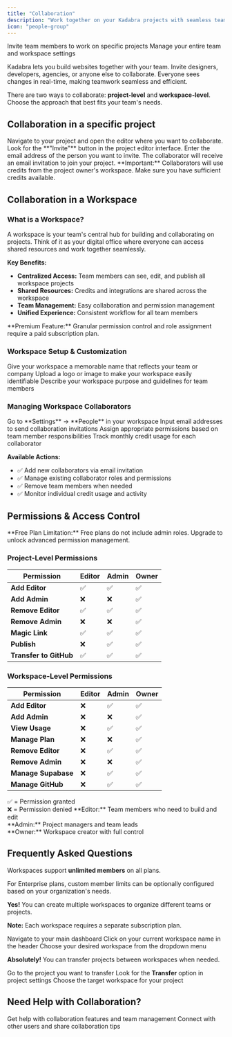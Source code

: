 ```yaml
---
title: "Collaboration"
description: "Work together on your Kadabra projects with seamless team collaboration"
icon: "people-group"
---
```


<CardGroup cols="2">
  <Card title="Project Collaboration" icon="folder-open" href="#collaboration-in-a-specific-project">
    Invite team members to work on specific projects
  </Card>
  <Card title="Workspace Management" icon="building" href="#collaboration-in-a-workspace">
    Manage your entire team and workspace settings
  </Card>
</CardGroup>

Kadabra lets you build websites together with your team. Invite designers, developers, agencies, or anyone else to collaborate. Everyone sees changes in real-time, making teamwork seamless and efficient.

There are two ways to collaborate: **project-level** and **workspace-level**. Choose the approach that best fits your team's needs.

## Collaboration in a specific project

<Steps>
  <Step title="Open Project Editor">
    Navigate to your project and open the editor where you want to collaborate.
  </Step>
  <Step title="Click Invite Button">
    Look for the **"Invite"** button in the project editor interface.
  </Step>
  <Step title="Add Collaborator Email">
    Enter the email address of the person you want to invite.
  </Step>
  <Step title="Send Invitation">
    The collaborator will receive an email invitation to join your project.
  </Step>
</Steps>

<Note>
  **Important:** Collaborators will use credits from the project owner's workspace. Make sure you have sufficient credits available.
</Note>

## Collaboration in a Workspace

### What is a Workspace?

A workspace is your team's central hub for building and collaborating on projects. Think of it as your digital office where everyone can access shared resources and work together seamlessly.

**Key Benefits:**
- **Centralized Access:** Team members can see, edit, and publish all workspace projects
- **Shared Resources:** Credits and integrations are shared across the workspace
- **Team Management:** Easy collaboration and permission management
- **Unified Experience:** Consistent workflow for all team members

<Warning>
  **Premium Feature:** Granular permission control and role assignment require a paid subscription plan.
</Warning>

### Workspace Setup & Customization

<CardGroup cols="3">
  <Card title="Rename Workspace" icon="edit">
    Give your workspace a memorable name that reflects your team or company
  </Card>
  <Card title="Customize Avatar" icon="image">
    Upload a logo or image to make your workspace easily identifiable
  </Card>
  <Card title="Add Description" icon="file-text">
    Describe your workspace purpose and guidelines for team members
  </Card>
</CardGroup>

### Managing Workspace Collaborators

<Steps>
  <Step title="Access Settings">
    Go to **Settings** → **People** in your workspace
  </Step>
  <Step title="Add New Members">
    Input email addresses to send collaboration invitations
  </Step>
  <Step title="Manage Roles">
    Assign appropriate permissions based on team member responsibilities
  </Step>
  <Step title="Monitor Usage">
    Track monthly credit usage for each collaborator
  </Step>
</Steps>

**Available Actions:**
- ✅ Add new collaborators via email invitation
- ✅ Manage existing collaborator roles and permissions
- ✅ Remove team members when needed
- ✅ Monitor individual credit usage and activity

## Permissions & Access Control

<Note>
  **Free Plan Limitation:** Free plans do not include admin roles. Upgrade to unlock advanced permission management.
</Note>

### Project-Level Permissions

| Permission | **Editor** | **Admin** | **Owner** |
|------------|------------|-----------|-----------|
| **Add Editor** | ✅ | ✅ | ✅ |
| **Add Admin** | ❌ | ❌ | ✅ |
| **Remove Editor** | ✅ | ✅ | ✅ |
| **Remove Admin** | ❌ | ❌ | ✅ |
| **Magic Link** | ✅ | ✅ | ✅ |
| **Publish** | ❌ | ✅ | ✅ |
| **Transfer to GitHub** | ✅ | ✅ | ✅ |

### Workspace-Level Permissions

| Permission | **Editor** | **Admin** | **Owner** |
|------------|------------|-----------|-----------|
| **Add Editor** | ❌ | ✅ | ✅ |
| **Add Admin** | ❌ | ❌ | ✅ |
| **View Usage** | ❌ | ✅ | ✅ |
| **Manage Plan** | ❌ | ❌ | ✅ |
| **Remove Editor** | ❌ | ✅ | ✅ |
| **Remove Admin** | ❌ | ❌ | ✅ |
| **Manage Supabase** | ❌ | ✅ | ✅ |
| **Manage GitHub** | ❌ | ✅ | ✅ |

<CardGroup cols="2">
  <Card title="Permission Legend" icon="key">
    ✅ = Permission granted<br/>
    ❌ = Permission denied
  </Card>
  <Card title="Role Recommendations" icon="users">
    **Editor:** Team members who need to build and edit<br/>
    **Admin:** Project managers and team leads<br/>
    **Owner:** Workspace creator with full control
  </Card>
</CardGroup>

## Frequently Asked Questions

<AccordionGroup>
  <Accordion title="How many members can one Workspace have?">
    <div className="space-y-2">
      <p>Workspaces support <strong>unlimited members</strong> on all plans.</p>
      <p>For Enterprise plans, custom member limits can be optionally configured based on your organization's needs.</p>
    </div>
  </Accordion>
  
  <Accordion title="Can I have several Workspaces?">
    <div className="space-y-2">
      <p><strong>Yes!</strong> You can create multiple workspaces to organize different teams or projects.</p>
      <p><strong>Note:</strong> Each workspace requires a separate subscription plan.</p>
    </div>
  </Accordion>
  
  <Accordion title="How do I switch between Workspaces?">
    <Steps>
      <Step title="Go to Dashboard">
        Navigate to your main dashboard
      </Step>
      <Step title="Click Workspace Name">
        Click on your current workspace name in the header
      </Step>
      <Step title="Select Workspace">
        Choose your desired workspace from the dropdown menu
      </Step>
    </Steps>
  </Accordion>
  
  <Accordion title="Can I transfer projects between Workspaces?">
    <div className="space-y-2">
      <p><strong>Absolutely!</strong> You can transfer projects between workspaces when needed.</p>
      <Steps>
        <Step title="Access Project Settings">
          Go to the project you want to transfer
        </Step>
        <Step title="Find Transfer Option">
          Look for the <strong>Transfer</strong> option in project settings
        </Step>
        <Step title="Select Destination">
          Choose the target workspace for your project
        </Step>
      </Steps>
    </div>
  </Accordion>
</AccordionGroup>

## Need Help with Collaboration?

<CardGroup cols="2">
  <Card title="Contact Support" icon="headset" href="/tips-tricks/support-policy">
    Get help with collaboration features and team management
  </Card>
  <Card title="Join Community" icon="discord" href="https://discord.gg/kadabra-dev">
    Connect with other users and share collaboration tips
  </Card>
</CardGroup>